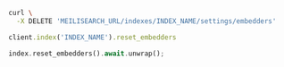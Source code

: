 <CodeGroup>

```bash cURL
curl \
  -X DELETE 'MEILISEARCH_URL/indexes/INDEX_NAME/settings/embedders'
```

```ruby Ruby
client.index('INDEX_NAME').reset_embedders
```

```rust Rust
index.reset_embedders().await.unwrap();
```
</CodeGroup>